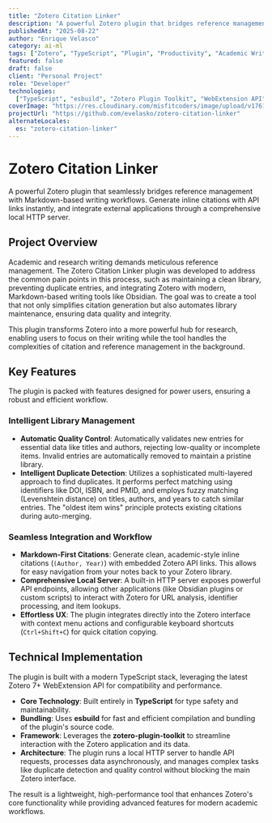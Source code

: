 ```yaml
---
title: "Zotero Citation Linker"
description: "A powerful Zotero plugin that bridges reference management with Markdown writing workflows, offering intelligent duplicate detection, automatic quality control, and seamless integration capabilities."
publishedAt: "2025-08-22"
author: "Enrique Velasco"
category: ai-ml
tags: ["Zotero", "TypeScript", "Plugin", "Productivity", "Academic Writing"]
featured: false
draft: false
client: "Personal Project"
role: "Developer"
technologies:
  ["TypeScript", "esbuild", "Zotero Plugin Toolkit", "WebExtension API"]
coverImage: "https://res.cloudinary.com/misfitcoders/image/upload/v1761953809/eVelasco/covers/works/zotero-plugin/zotero-plugin-cover_urwy7j.jpg"
projectUrl: "https://github.com/evelasko/zotero-citation-linker"
alternateLocales:
  es: "zotero-citation-linker"
---
```


# Zotero Citation Linker

A powerful Zotero plugin that seamlessly bridges reference management with Markdown-based writing workflows. Generate inline citations with API links instantly, and integrate external applications through a comprehensive local HTTP server.

## Project Overview

Academic and research writing demands meticulous reference management. The Zotero Citation Linker plugin was developed to address the common pain points in this process, such as maintaining a clean library, preventing duplicate entries, and integrating Zotero with modern, Markdown-based writing tools like Obsidian. The goal was to create a tool that not only simplifies citation generation but also automates library maintenance, ensuring data quality and integrity.

This plugin transforms Zotero into a more powerful hub for research, enabling users to focus on their writing while the tool handles the complexities of citation and reference management in the background.

## Key Features

The plugin is packed with features designed for power users, ensuring a robust and efficient workflow.

### Intelligent Library Management

- **Automatic Quality Control**: Automatically validates new entries for essential data like titles and authors, rejecting low-quality or incomplete items. Invalid entries are automatically removed to maintain a pristine library.
- **Intelligent Duplicate Detection**: Utilizes a sophisticated multi-layered approach to find duplicates. It performs perfect matching using identifiers like DOI, ISBN, and PMID, and employs fuzzy matching (Levenshtein distance) on titles, authors, and years to catch similar entries. The "oldest item wins" principle protects existing citations during auto-merging.

### Seamless Integration and Workflow

- **Markdown-First Citations**: Generate clean, academic-style inline citations (`(Author, Year)`) with embedded Zotero API links. This allows for easy navigation from your notes back to your Zotero library.
- **Comprehensive Local Server**: A built-in HTTP server exposes powerful API endpoints, allowing other applications (like Obsidian plugins or custom scripts) to interact with Zotero for URL analysis, identifier processing, and item lookups.
- **Effortless UX**: The plugin integrates directly into the Zotero interface with context menu actions and configurable keyboard shortcuts (`Ctrl+Shift+C`) for quick citation copying.

## Technical Implementation

The plugin is built with a modern TypeScript stack, leveraging the latest Zotero 7+ WebExtension API for compatibility and performance.

- **Core Technology**: Built entirely in **TypeScript** for type safety and maintainability.
- **Bundling**: Uses **esbuild** for fast and efficient compilation and bundling of the plugin's source code.
- **Framework**: Leverages the **zotero-plugin-toolkit** to streamline interaction with the Zotero application and its data.
- **Architecture**: The plugin runs a local HTTP server to handle API requests, processes data asynchronously, and manages complex tasks like duplicate detection and quality control without blocking the main Zotero interface.

The result is a lightweight, high-performance tool that enhances Zotero's core functionality while providing advanced features for modern academic workflows.
